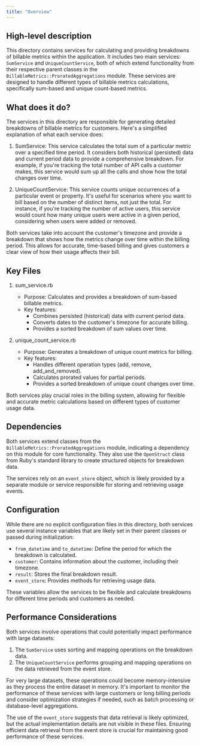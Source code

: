 ```yaml
---
title: "Overview"
---
```


## High-level description
This directory contains services for calculating and providing breakdowns of billable metrics within the application. It includes two main services: `SumService` and `UniqueCountService`, both of which extend functionality from their respective parent classes in the `BillableMetrics::ProratedAggregations` module. These services are designed to handle different types of billable metrics calculations, specifically sum-based and unique count-based metrics.

## What does it do?
The services in this directory are responsible for generating detailed breakdowns of billable metrics for customers. Here's a simplified explanation of what each service does:

1. SumService: This service calculates the total sum of a particular metric over a specified time period. It considers both historical (persisted) data and current period data to provide a comprehensive breakdown. For example, if you're tracking the total number of API calls a customer makes, this service would sum up all the calls and show how the total changes over time.

2. UniqueCountService: This service counts unique occurrences of a particular event or property. It's useful for scenarios where you want to bill based on the number of distinct items, not just the total. For instance, if you're tracking the number of active users, this service would count how many unique users were active in a given period, considering when users were added or removed.

Both services take into account the customer's timezone and provide a breakdown that shows how the metrics change over time within the billing period. This allows for accurate, time-based billing and gives customers a clear view of how their usage affects their bill.

## Key Files

1. sum_service.rb
   - Purpose: Calculates and provides a breakdown of sum-based billable metrics.
   - Key features:
     - Combines persisted (historical) data with current period data.
     - Converts dates to the customer's timezone for accurate billing.
     - Provides a sorted breakdown of sum values over time.

2. unique_count_service.rb
   - Purpose: Generates a breakdown of unique count metrics for billing.
   - Key features:
     - Handles different operation types (add, remove, add_and_removed).
     - Calculates prorated values for partial periods.
     - Provides a sorted breakdown of unique count changes over time.

Both services play crucial roles in the billing system, allowing for flexible and accurate metric calculations based on different types of customer usage data.

## Dependencies
Both services extend classes from the `BillableMetrics::ProratedAggregations` module, indicating a dependency on this module for core functionality. They also use the `OpenStruct` class from Ruby's standard library to create structured objects for breakdown data.

The services rely on an `event_store` object, which is likely provided by a separate module or service responsible for storing and retrieving usage events.

## Configuration
While there are no explicit configuration files in this directory, both services use several instance variables that are likely set in their parent classes or passed during initialization:

- `from_datetime` and `to_datetime`: Define the period for which the breakdown is calculated.
- `customer`: Contains information about the customer, including their timezone.
- `result`: Stores the final breakdown result.
- `event_store`: Provides methods for retrieving usage data.

These variables allow the services to be flexible and calculate breakdowns for different time periods and customers as needed.

## Performance Considerations
Both services involve operations that could potentially impact performance with large datasets:

1. The `SumService` uses sorting and mapping operations on the breakdown data.
2. The `UniqueCountService` performs grouping and mapping operations on the data retrieved from the event store.

For very large datasets, these operations could become memory-intensive as they process the entire dataset in memory. It's important to monitor the performance of these services with large customers or long billing periods and consider optimization strategies if needed, such as batch processing or database-level aggregations.

The use of the `event_store` suggests that data retrieval is likely optimized, but the actual implementation details are not visible in these files. Ensuring efficient data retrieval from the event store is crucial for maintaining good performance of these services.